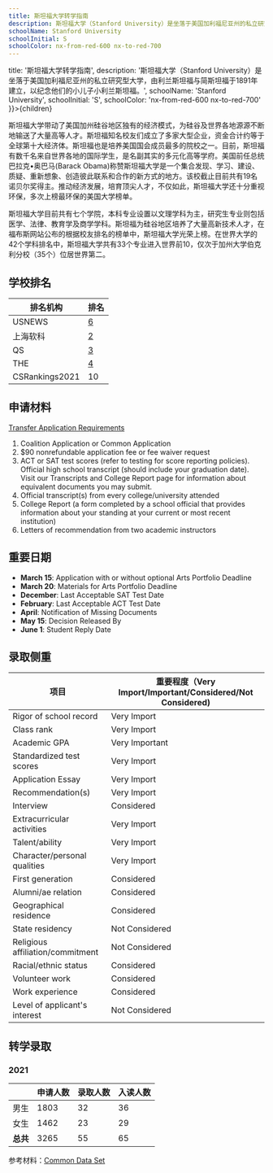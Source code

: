 ```yaml
---
title: 斯坦福大学转学指南
description: 斯坦福大学（Stanford University）是坐落于美国加利福尼亚州的私立研究型大学，由利兰斯坦福与简斯坦福于1891年建立，以纪念他们的小儿子小利兰斯坦福。
schoolName: Stanford University
schoolInitial: S
schoolColor: nx-from-red-600 nx-to-red-700
---
```



  title: '斯坦福大学转学指南',
  description: '斯坦福大学（Stanford University）是坐落于美国加利福尼亚州的私立研究型大学，由利兰斯坦福与简斯坦福于1891年建立，以纪念他们的小儿子小利兰斯坦福。',
  schoolName: 'Stanford University',
  schoolInitial: 'S',
  schoolColor: 'nx-from-red-600 nx-to-red-700'
}}>{children}</SchoolLayout>

斯坦福大学带动了美国加州硅谷地区独有的经济模式，为硅谷及世界各地源源不断地输送了大量高等人才。斯坦福知名校友们成立了多家大型企业，资金合计约等于全球第十大经济体。斯坦福也是培养美国国会成员最多的院校之一。目前，斯坦福有数千名来自世界各地的国际学生，是名副其实的多元化高等学府。美国前任总统巴拉克•奥巴马(Barack Obama)称赞斯坦福大学是一个集合发现、学习、建设、质疑、重新想象、创造彼此联系和合作的新方式的地方。该校截止目前共有19名诺贝尔奖得主。推动经济发展，培育顶尖人才，不仅如此，斯坦福大学还十分重视环保，多次上榜最环保的美国大学榜单。

斯坦福大学目前共有七个学院，本科专业设置以文理学科为主，研究生专业则包括医学、法律、教育学及商学学科。斯坦福为硅谷地区培养了大量高新技术人才，在福布斯网站公布的根据校友排名的榜单中，斯坦福大学光荣上榜。在世界大学的42个学科排名中，斯坦福大学共有33个专业进入世界前10，仅次于加州大学伯克利分校（35个）位居世界第二。

## 学校排名

| 排名机构 | 排名 |
| --- | --- |
| USNEWS | [6](https://www.usnews.com/best-colleges/stanford-university-1305) |
| 上海软科 | [2](https://www.shanghairanking.com/institution/stanford-university) |
| QS | [3](https://www.topuniversities.com/universities/stanford-university) |
| THE | [4](https://www.timeshighereducation.com/world-university-rankings/stanford-university) |
| CSRankings2021 | 10 |

## 申请材料

[Transfer Application Requirements](https://admission.stanford.edu/apply/transfer/index.html)

1. Coalition Application or Common Application 
2. $90 nonrefundable application fee or fee waiver request
3. ACT or SAT test scores (refer to testing for score reporting policies). Official high school transcript (should include your graduation date). Visit our Transcripts and College Report page for information about equivalent documents you may submit.
4. Official transcript(s) from every college/university attended
5. College Report (a form completed by a school official that provides information about your standing at your current or most recent institution)
6. Letters of recommendation from two academic instructors

## 重要日期

- **March 15**: Application with or without optional Arts Portfolio Deadline
- **March 20**: Materials for Arts Portfolio Deadline
- **December**: Last Acceptable SAT Test Date
- **February**: Last Acceptable ACT Test Date
- **April**: Notification of Missing Documents
- **May 15**: Decision Released By
- **June 1**: Student Reply Date

## 录取侧重

| 项目 | 重要程度（Very Import/Important/Considered/Not Considered) |
|  ----  | ----  |
| Rigor of school record | Very Import |
| Class rank | Very Import |
| Academic GPA | Very Important |
| Standardized test scores | Very Import |
| Application Essay | Very Import |
| Recommendation(s) | Very Import |
| Interview | Considered |
| Extracurricular activities | Very Import |
| Talent/ability | Very Import |
| Character/personal qualities | Very Import |
| First generation | Considered |
| Alumni/ae relation | Considered |
| Geographical residence | Considered |
| State residency | Not Considered |
| Religious affiliation/commitment | Not Considered |
| Racial/ethnic status | Considered |
| Volunteer work | Considered |
| Work experience | Considered |
| Level of applicant's interest | Not Considered |

## 转学录取

### 2021

| | 申请人数 | 录取人数 | 入读人数 |
|---|---|---|---|
| 男生 | 1803 | 32 | 36 |
| 女生 | 1462 | 23 | 29 |
| **总共** | 3265 | 55 | 65 |

参考材料：[Common Data Set](https://ucomm.stanford.edu/wp-content/uploads/sites/15/2022/04/stanford_cds_2021_2022.pdf)